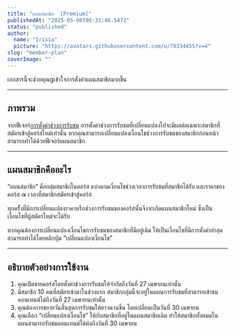 ```yaml
---
title: "แผนสมาชิก  [Premium]"
publishedAt: "2025-05-06T06:31:46.547Z"
status: "published"
author:
  name: "Irisia"
  picture: "https://avatars.githubusercontent.com/u/78334455?v=4"
slug: "member-plan"
coverImage: ""
---
```


เอกสารนี้จะช่วยคุณgเข้าใจการตั้งค่าแผนสมาชิกมากขึ้น

---

## ภาพรวม

จากฟีเจอร์[การตั้งค่าช่วงการรับชม](member-setting/change-watch-condition) การตั้งค่าช่วงการรับชมที่เปลี่ยนแปลงไปจะมีผลต่อเฉพาะสมาชิกที่สมัครเข้าสู่คอร์สใหม่เท่านั้น หากคุณสามารถเปลี่ยนแปลงเงื่อนไขช่วงการรับชมของสมาชิกก่อนหน้า สามารถทำได้ด้วยฟีเจอร์แผนสมาชิก 

---

## แผนสมาชิกคืออะไร

“แผนสมาชิก” คือกลุ่มสมาชิกในคอร์ส แบ่งตามเงื่อนไขช่วงเวลาการรับชมที่สมาชิกได้รับ และราคาของคอร์ส ณ เวลาที่สมาชิกสมัครเข้าสู่คอร์ส 

ทุกครั้งที่มีการเปลี่ยนแปลงราคาหรือช่วงการรับชมของคอร์สนั้นจึงจะเกิดแผนสมาชิกใหม่ ซึ่งเป็นเงื่อนไขที่ผู้สมัครใหม่จะได้รับ

หากคุณต้องการเปลี่ยนแปลงเงื่อนไขการรับชมของสมาชิกที่มีอยู่เดิม ให้เป็นเงื่อนไขที่มีการตั้งค่าล่าสุด สามารถทำได้โดยคลิกปุ่ม “เปลี่ยนแปลงเงื่อนไข” 

---

## อธิบายตัวอย่างการใช้งาน

1. คุณเปิดขายคอร์สโดยตั้งค่าช่วงการรับชมให้จำกัดถึงวันที่ 27 เมษายนเท่านั้น 
2. มีสมาชิก 10 คนที่สมัครเข้ามาในช่วงแรก สมาชิกกลุ่มนี้จะอยู่ในแผนการรับชมที่สามารถเข้าชมคอนเทนต์ได้ถึงวันที่ 27 เมษายนเท่านั้น
3. คุณต้องการขยายวันสิ้นสุดการรับชมให้ยาวนานขึ้น โดยเปลี่ยนเป็นวันที่ 30 เมษายน
4. คุณเลือก “เปลี่ยนแปลงเงื่อนไข” ให้กับสมาชิกที่อยู่ในแผนสมาชิกเดิม ทำให้สมาชิกทั้งหมดในแผนสามารถรับชมคอนเทนต์ได้ต่อถึงวันที่ 30 เมษายน